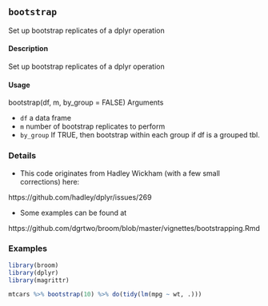 ## ``bootstrap``
Set up bootstrap replicates of a dplyr operation

#### Description

Set up bootstrap replicates of a dplyr operation

#### Usage

bootstrap(df, m, by_group = FALSE)
Arguments

* ``df``	a data frame
* ``m``	 number of bootstrap replicates to perform
* ``by_group`` If TRUE, then bootstrap within each group if df is a grouped tbl.

### Details

* This code originates from Hadley Wickham (with a few small corrections) here:

https://github.com/hadley/dplyr/issues/269

* Some examples can be found at

https://github.com/dgrtwo/broom/blob/master/vignettes/bootstrapping.Rmd

### Examples

```{r,include=FALSE}
library(broom)
library(dplyr)
library(magrittr)

```
```{r}
mtcars %>% bootstrap(10) %>% do(tidy(lm(mpg ~ wt, .)))

```
